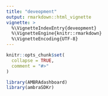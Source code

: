 ```yaml
---
title: "deveopment"
output: rmarkdown::html_vignette
vignette: >
  %\VignetteIndexEntry{deveopment}
  %\VignetteEngine{knitr::rmarkdown}
  %\VignetteEncoding{UTF-8}
---
```


```r
knitr::opts_chunk$set(
  collapse = TRUE,
  comment = "#>"
)
```

```r
library(AMBRAdashboard)
library(ambraSDKr)
```

```r

```

